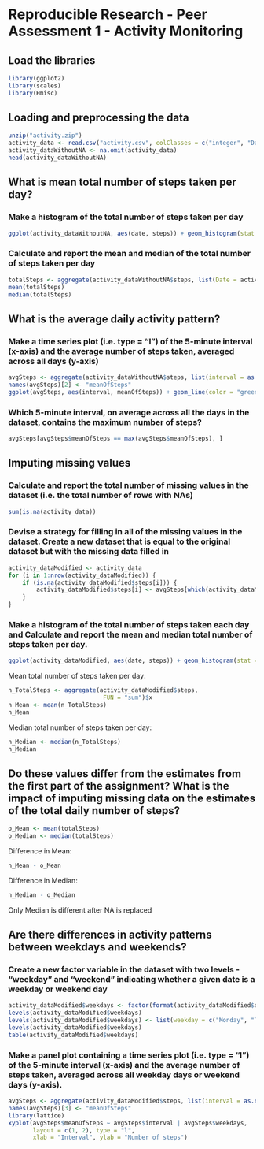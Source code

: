 Reproducible Research - Peer Assessment 1 - Activity Monitoring 
===============================================================

## Load the libraries

```r
library(ggplot2)
library(scales)
library(Hmisc)
```

## Loading and preprocessing the data
```r
unzip("activity.zip")
activity_data <- read.csv("activity.csv", colClasses = c("integer", "Date", "factor"))
activity_dataWithoutNA <- na.omit(activity_data)
head(activity_dataWithoutNA)
```

## What is mean total number of steps taken per day?

### Make a histogram of the total number of steps taken per day
```r
ggplot(activity_dataWithoutNA, aes(date, steps)) + geom_histogram(stat = "identity", colour = "green", fill = "green", width = 0.5) + labs(title = "Total Number of Steps Taken Each Day", x = "Date", y = "Total number of steps")
```


### Calculate and report the mean and median of the total number of steps taken per day
```r
totalSteps <- aggregate(activity_dataWithoutNA$steps, list(Date = activity_dataWithoutNA$date), FUN = "sum")$x
mean(totalSteps)
median(totalSteps)
```

## What is the average daily activity pattern?


### Make a time series plot (i.e. type = "l") of the 5-minute interval (x-axis) and the average number of steps taken, averaged across all days (y-axis)

```r
avgSteps <- aggregate(activity_dataWithoutNA$steps, list(interval = as.numeric(as.character(activity_dataWithoutNA$interval))), FUN = "mean")
names(avgSteps)[2] <- "meanOfSteps"
ggplot(avgSteps, aes(interval, meanOfSteps)) + geom_line(color = "green", size = 0.5) + labs(title = "Time Series Plot of the 5-minute Interval", x = "5-minute intervals", y = "Average Number of Steps Taken")
```

### Which 5-minute interval, on average across all the days in the dataset, contains the maximum number of steps?
```r
avgSteps[avgSteps$meanOfSteps == max(avgSteps$meanOfSteps), ]
```

## Imputing missing values

### Calculate and report the total number of missing values in the dataset (i.e. the total number of rows with NAs)
```r
sum(is.na(activity_data))
```

### Devise a strategy for filling in all of the missing values in the dataset. Create a new dataset that is equal to the original dataset but with the missing data filled in

```r
activity_dataModified <- activity_data 
for (i in 1:nrow(activity_dataModified)) {
    if (is.na(activity_dataModified$steps[i])) {
        activity_dataModified$steps[i] <- avgSteps[which(activity_dataModified$interval[i] == avgSteps$interval), ]$meanOfSteps
    }
}
```

### Make a histogram of the total number of steps taken each day and Calculate and report the mean and median total number of steps taken per day.

```r
ggplot(activity_dataModified, aes(date, steps)) + geom_histogram(stat = "identity", colour = "green", fill = "green", width = 0.5)  + labs(title = "Histogram of Total Number of Steps Taken Each Day (no missing data)", x = "Date", y = "Total number of steps")
```

Mean total number of steps taken per day:
```r
n_TotalSteps <- aggregate(activity_dataModified$steps,                            list(Date = activity_dataModified$date), 
                           FUN = "sum")$x
n_Mean <- mean(n_TotalSteps)
n_Mean
```

Median total number of steps taken per day:
```r
n_Median <- median(n_TotalSteps)
n_Median
```

## Do these values differ from the estimates from the first part of the assignment? What is the impact of imputing missing data on the estimates of the total daily number of steps?

```r
o_Mean <- mean(totalSteps)
o_Median <- median(totalSteps)
```

Difference in Mean: 
```r
n_Mean - o_Mean
```

Difference in Median:
```r
n_Median - o_Median
```

Only Median is different after NA is replaced


## Are there differences in activity patterns between weekdays and weekends?

### Create a new factor variable in the dataset with two levels - "weekday" and "weekend" indicating whether a given date is a weekday or weekend day

```r
activity_dataModified$weekdays <- factor(format(activity_dataModified$date, "%A"))
levels(activity_dataModified$weekdays)
levels(activity_dataModified$weekdays) <- list(weekday = c("Monday", "Tuesday", "Wednesday", "Thursday", "Friday"), weekend = c("Saturday", "Sunday"))
levels(activity_dataModified$weekdays)
table(activity_dataModified$weekdays)
```

### Make a panel plot containing a time series plot (i.e. type = "l") of the 5-minute interval (x-axis) and the average number of steps taken, averaged across all weekday days or weekend days (y-axis). 

```r
avgSteps <- aggregate(activity_dataModified$steps, list(interval = as.numeric(as.character(activity_dataModified$interval)), weekdays = activity_dataModified$weekdays),FUN = "mean")
names(avgSteps)[3] <- "meanOfSteps"
library(lattice)
xyplot(avgSteps$meanOfSteps ~ avgSteps$interval | avgSteps$weekdays, 
       layout = c(1, 2), type = "l", 
       xlab = "Interval", ylab = "Number of steps")

```
